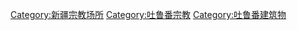 [[Category:新疆宗教场所|Category:新疆宗教场所]]
[[Category:吐鲁番宗教|Category:吐鲁番宗教]]
[[Category:吐鲁番建筑物|Category:吐鲁番建筑物]]